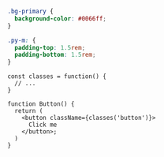 ```css showLineNumbers {1,5}
.bg-primary {
  background-color: #0066ff;
}

.py-m: {
  padding-top: 1.5rem;
  padding-bottom: 1.5rem;
}
```

```tsx showLineNumbers {1-3}
const classes = function() {
  // ...
}

function Button() {
  return (
    <button className={classes('button')}>
      Click me
    </button>;
  )
}
```
